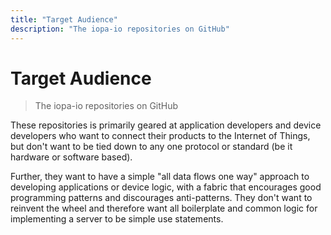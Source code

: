 ```yaml
---
title: "Target Audience"
description: "The iopa-io repositories on GitHub"
---
```

# Target Audience
> The iopa-io repositories on GitHub

These repositories is primarily geared at application developers and device developers who want to connect their products to the Internet of Things, but don't want to be tied down to any one protocol or standard (be it hardware or software based).  

Further, they want to have a simple "all data flows one way" approach to developing applications or device logic, with a fabric that encourages good programming patterns and discourages anti-patterns.  They don't want to reinvent the wheel and therefore want all boilerplate and common logic for implementing a server to be simple use statements.